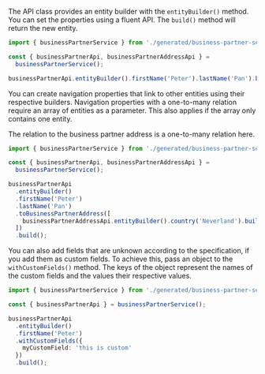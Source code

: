 The API class provides an entity builder with the `entityBuilder()` method.
You can set the properties using a fluent API.
The `build()` method will return the new entity.

```ts
import { businessPartnerService } from './generated/business-partner-service';

const { businessPartnerApi, businessPartnerAddressApi } =
  businessPartnerService();

businessPartnerApi.entityBuilder().firstName('Peter').lastName('Pan').build();
```

You can create navigation properties that link to other entities using their respective builders.
Navigation properties with a one-to-many relation require an array of entities as a parameter.
This also applies if the array only contains one entity.

The relation to the business partner address is a one-to-many relation here.

```ts
import { businessPartnerService } from './generated/business-partner-service';

const { businessPartnerApi, businessPartnerAddressApi } =
  businessPartnerService();

businessPartnerApi
  .entityBuilder()
  .firstName('Peter')
  .lastName('Pan')
  .toBusinessPartnerAddress([
    businessPartnerAddressApi.entityBuilder().country('Neverland').build()
  ])
  .build();
```

You can also add fields that are unknown according to the specification, if you add them as custom fields.
To achieve this, pass an object to the `withCustomFields()` method.
The keys of the object represent the names of the custom fields and the values their respective values.

```ts
import { businessPartnerService } from './generated/business-partner-service';

const { businessPartnerApi } = businessPartnerService();

businessPartnerApi
  .entityBuilder()
  .firstName('Peter')
  .withCustomFields({
    myCustomField: 'this is custom'
  })
  .build();
```

